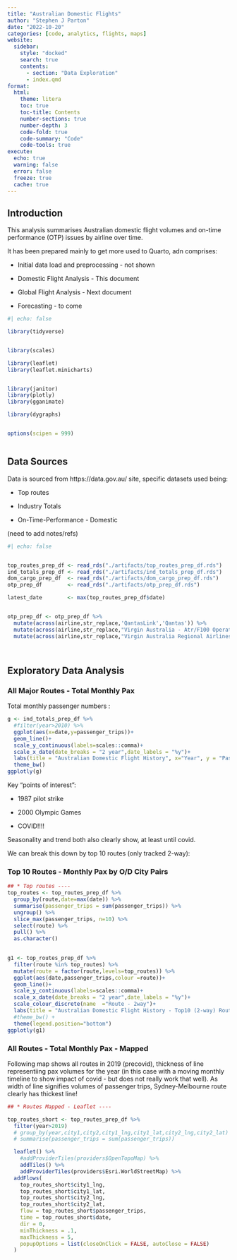 ```yaml
---
title: "Australian Domestic Flights"
author: "Stephen J Parton"
date: "2022-10-20"
categories: [code, analytics, flights, maps]
website:
  sidebar:
    style: "docked"
    search: true
    contents:
      - section: "Data Exploration"
      - index.qmd
format: 
  html: 
    theme: litera
    toc: true
    toc-title: Contents
    number-sections: true
    number-depth: 3
    code-fold: true
    code-summary: "Code"
    code-tools: true
execute: 
  echo: true
  warning: false
  error: false
  freeze: true
  cache: true
---
```


## Introduction

This analysis summarises Australian domestic flight volumes and on-time performance (OTP) issues by airline over time.

It has been prepared mainly to get more used to Quarto, adn comprises:

-   Initial data load and preprocessing - not shown

-   Domestic Flight Analysis - This document

-   Global Flight Analysis - Next document

-   Forecasting - to come

```r
#| echo: false

library(tidyverse)


library(scales)

library(leaflet)
library(leaflet.minicharts)


library(janitor)
library(plotly)
library(gganimate)

library(dygraphs)


options(scipen = 999)



```

## Data Sources

Data is sourced from https://data.gov.au/ site, specific datasets used being:

-   Top routes

-   Industry Totals

-   On-Time-Performance - Domestic

(need to add notes/refs)

```r
#| echo: false


top_routes_prep_df <- read_rds("./artifacts/top_routes_prep_df.rds")
ind_totals_prep_df <- read_rds("./artifacts/ind_totals_prep_df.rds")
dom_cargo_prep_df  <- read_rds("./artifacts/dom_cargo_prep_df.rds")
otp_prep_df        <- read_rds("./artifacts/otp_prep_df.rds")

latest_date        <- max(top_routes_prep_df$date)


otp_prep_df <- otp_prep_df %>% 
  mutate(across(airline,str_replace,'QantasLink','Qantas')) %>% 
  mutate(across(airline,str_replace,"Virgin Australia - Atr/F100 Operations","Virgin Australia")) %>% 
  mutate(across(airline,str_replace,"Virgin Australia Regional Airlines","Virgin Australia"))




```

## Exploratory Data Analysis

### All Major Routes - Total Monthly Pax

Total monthly passenger numbers :

```r

g <- ind_totals_prep_df %>% 
  #filter(year>2010) %>% 
  ggplot(aes(x=date,y=passenger_trips))+
  geom_line()+
  scale_y_continuous(labels=scales::comma)+
  scale_x_date(date_breaks = "2 year",date_labels = "%y")+
  labs(title = "Australian Domestic Flight History", x="Year", y = "Passenger Numbers (monthly)")+
  theme_bw()
ggplotly(g)

```

Key "points of interest":

-   1987 pilot strike

-   2000 Olympic Games

-   COVID!!!!

Seasonality and trend both also clearly show, at least until covid.

We can break this down by top 10 routes (only tracked 2-way):

### Top 10 Routes - Monthly Pax by O/D City Pairs

```r

## * Top routes ----
top_routes <- top_routes_prep_df %>% 
  group_by(route,date=max(date)) %>% 
  summarise(passenger_trips = sum(passenger_trips)) %>% 
  ungroup() %>%
  slice_max(passenger_trips, n=10) %>% 
  select(route) %>% 
  pull() %>% 
  as.character()
  

g1 <- top_routes_prep_df %>% 
  filter(route %in% top_routes) %>%
  mutate(route = factor(route,levels=top_routes)) %>% 
  ggplot(aes(date,passenger_trips,colour =route))+
  geom_line()+
  scale_y_continuous(labels=scales::comma)+
  scale_x_date(date_breaks = "2 year",date_labels = "%y")+
  scale_colour_discrete(name  ="Route - 2way")+
  labs(title = "Australian Domestic Flight History - Top10 (2-way) Routes", x="by Month", y = "Passenger Numbers (monthly)")+
  #theme_bw() +
  theme(legend.position="bottom")
ggplotly(g1)

```

### All Routes - Total Monthly Pax - Mapped

Following map shows all routes in 2019 (precovid), thickness of line representiing pax volumes for the year (in this case with a moving monthly timeline to show impact of covid - but does not really work that well). As width of line signifies volumes of passenger trips, Sydney-Melbourne route clearly has thickest line!

```r

## * Routes Mapped - Leaflet ----

top_routes_short <- top_routes_prep_df %>%
  filter(year>2019) 
  # group_by(year,city1,city2,city1_lng,city1_lat,city2_lng,city2_lat) %>% 
  # summarise(passenger_trips = sum(passenger_trips))

  leaflet() %>% 
    #addProviderTiles(providers$OpenTopoMap) %>% 
    addTiles() %>%
    addProviderTiles(providers$Esri.WorldStreetMap) %>% 
  addFlows(
    top_routes_short$city1_lng, 
    top_routes_short$city1_lat, 
    top_routes_short$city2_lng, 
    top_routes_short$city2_lat,
    flow = top_routes_short$passenger_trips,
    time = top_routes_short$date,
    dir = 0,
    minThickness = .1,
    maxThickness = 5,
    popupOptions = list(closeOnClick = FALSE, autoClose = FALSE)
  )

```
